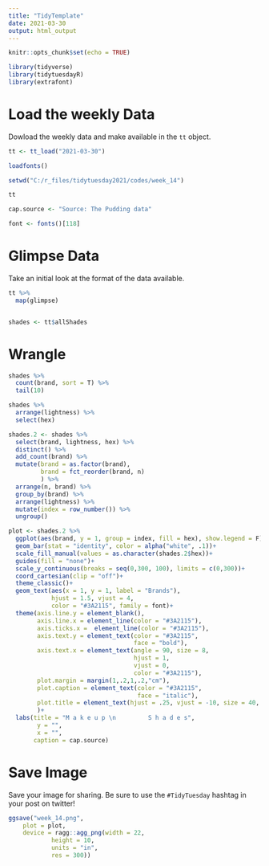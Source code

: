```yaml
---
title: "TidyTemplate"
date: 2021-03-30
output: html_output
---
```


```r

knitr::opts_chunk$set(echo = TRUE)

library(tidyverse)
library(tidytuesdayR)
library(extrafont)


```

# Load the weekly Data

Dowload the weekly data and make available in the `tt` object.

```r

tt <- tt_load("2021-03-30")

loadfonts()

setwd("C:/r_files/tidytuesday2021/codes/week_14")
```


```r

tt

cap.source <- "Source: The Pudding data"

font <- fonts()[118]
```


# Glimpse Data

Take an initial look at the format of the data available.

```r

tt %>% 
  map(glimpse)


shades <- tt$allShades
```

# Wrangle

```r
shades %>% 
  count(brand, sort = T) %>% 
  tail(10)

shades %>% 
  arrange(lightness) %>% 
  select(hex)

shades.2 <- shades %>% 
  select(brand, lightness, hex) %>% 
  distinct() %>% 
  add_count(brand) %>% 
  mutate(brand = as.factor(brand),
         brand = fct_reorder(brand, n)
         ) %>% 
  arrange(n, brand) %>% 
  group_by(brand) %>% 
  arrange(lightness) %>% 
  mutate(index = row_number()) %>%  
  ungroup()
```


```r
plot <- shades.2 %>%  
  ggplot(aes(brand, y = 1, group = index, fill = hex), show.legend = F) +
  geom_bar(stat = "identity", color = alpha("white", .1))+
  scale_fill_manual(values = as.character(shades.2$hex))+
  guides(fill = "none")+
  scale_y_continuous(breaks = seq(0,300, 100), limits = c(0,300))+
  coord_cartesian(clip = "off")+
  theme_classic()+
  geom_text(aes(x = 1, y = 1, label = "Brands"),
            hjust = 1.5, vjust = 4, 
            color = "#3A2115", family = font)+
  theme(axis.line.y = element_blank(),
        axis.line.x = element_line(color = "#3A2115"),
        axis.ticks.x =  element_line(color = "#3A2115"), 
        axis.text.y = element_text(color = "#3A2115", 
                                   face = "bold"),
        axis.text.x = element_text(angle = 90, size = 8, 
                                   hjust = 1,
                                   vjust = 0,
                                   color = "#3A2115"),
        plot.margin = margin(1,.2,1,.2,"cm"),
        plot.caption = element_text(color = "#3A2115", 
                                    face = "italic"),
        plot.title = element_text(hjust = .25, vjust = -10, size = 40, family = font, face = "bold", color = "#3A2115"),
        )+
  labs(title = "M a k e u p \n         S h a d e s",
        y = "",
        x = "",
       caption = cap.source)
```

# Save Image

Save your image for sharing. Be sure to use the `#TidyTuesday` hashtag in your post on twitter! 

```r
ggsave("week_14.png",
    plot = plot,
    device = ragg::agg_png(width = 22, 
            height = 10, 
            units = "in", 
            res = 300))
```
